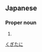 ==Japanese==
{{ja-kanjitab|釘|谷}}

===Proper noun===
{{ja-pos|proper|くぎたに}}

# {{surname|lang=ja}}

[[Category:Japanese surnames|くぎたに]]
